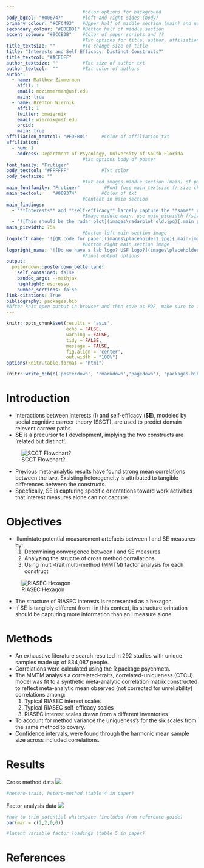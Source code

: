 ```yaml
---
                            #color options for background
body_bgcol: "#006747"       #left and right sides (body)
primary_colour: "#CFC493"   #Upper half of middle section (main) and names
secondary_colour: "#EDEBD1" #Bottom half of middle section
accent_colour: "#9CCB3B"    #Color of super scripts and ??
                            #Txt options for title, author, affiliation, etc.
title_textsize: ""          #To change size of title 
title: "Interests and Self Efficacy: Distinct Constructs?"
title_textcol: "#ACEDFF"
author_textsize: ""         #Txt size of author txt
author_textcol:  ""         #Txt color of authors
author:
  - name: Matthew Zimmerman
    affil: 1
    email: mdzimmerman@usf.edu
    main: true
  - name: Brenton Wiernik
    affil: 1
    twitter: bmwiernik
    email: wiernik@usf.edu
    orcid: 
    main: true
affiliation_textcol: "#EDEBD1"     #Color of affiliation txt
affiliation:
  - num: 1
    address: Department of Psycology, University of South Florida
                            #txt options body of poster 
font_family: "Frutiger" 
body_textcol: "#FFFFFF"            #Txt color
body_textsize: ""
                            #Txt and images middle section (main) of posterSchoolbell
main_fontfamily: "Frutiger"         #Font (use main_textsize f/ size change)
main_textcol:    "#009374"         #Color of txt 
                            #Content in main section
main_findings:
  - "**Interests** and **self-efficacy** largely capture the **same** underlying attitudes toward work tasks." 
                            #Image middle main, use main_picwidth f/size
  - '![This should be the radar plot](images\radarplot_old.jpg){.main_pic}'
main_picwidth: 75%
                            #Bottom left main section image
logoleft_name: '![QR code for paper](images\placeholder1.jpg){.main-img-left}'    
                            #Bottom right main section image 
logoright_name: '![Do we have a lab logo? USF logo?](images\placeholder2.jpg){.main-img-right}' 
                            #Final output options
output: 
  posterdown::posterdown_betterland: 
    self_contained: false
    pandoc_args: --mathjax
    highlight: espresso
    number_sections: false
link-citations: True
bibliography: packages.bib 
#After knit open output in browser and then save as PDF, make sure to include background graphics. output directly to pdf is sus.
---
```


```r
knitr::opts_chunk$set(results = 'asis',
                      echo = FALSE,
                      warning = FALSE,
                      tidy = FALSE,
                      message = FALSE,
                      fig.align = 'center',
                      out.width = "100%")
options(knitr.table.format = "html") 
```


```r
knitr::write_bib(c('posterdown', 'rmarkdown','pagedown'), 'packages.bib')
```

# Introduction

- Interactions between interests (**I**) and self-efficacy (**SE**), modeled by social cognitive carreer theory (SSCT), are used to predict domain relevent carreer paths. 
- **SE** is a precursor to **I** development, implying the two constructs are ‘related but distinct’. 

![SCCT Flowchart?](images\placeholder3.jpg)

- Previous meta-analytic results have found strong mean correlations between the two. Exsisting heterogeneity is attributed to tangible differences between the constructs. 
- Specfically, SE is capturing specific orientations toward work activities that interest measures alone can not capture.

# Objectives

- Illumintate potential measurement artefacts between I and SE measures by: 
   1. Determining convergence between I and SE measures. 
   2. Analyzing the structre of cross method corrallations.
   3. Using multi-trait multi-method (MMTM) factor analysis for each construct

![RIASEC Hexagon](images\placeholder4.jpg)

- The structure of RIASEC interests is represented as a hexagon.
- If SE is tangibly different from I in this context, its structure orintation should be capturing more information than an I measure alone. 

# Methods

- An exhaustive literature search resulted in 292 studies with unique samples made up of 834,087 people. 
- Correlations were calculated using the R package psychmeta. 
- The MMTM analysis a correlated-traits, correlated-uniqueness (CTCU) model was fit to a synthetic meta-analytic correlation matrix constructed to reflect meta-analytic mean observed (not corrected for unreliability) correlations among:
   1. Typical RIASEC interest scales
   2. Typical RIASEC self-efficacy scales
   3. RIASEC interest scales drawn from a different inventories
- To account for method variance the uniqueness's for the six scales from the same method to covary.
- Confidence intervals, were found through the harmonic mean sample size across included correlations.


# Results

Cross method data
![](images\placeholder5.jpg)

```r
#hetero-trait, hetero-method (table 4 in paper)
```

Factor analysis data
![](images\placeholder5.jpg)

```r
#how to trim potential whitespace (included from reference guide)
par(mar = c(2,2,0,0))

#latent variable factor loadings (table 5 in paper)
```


# References